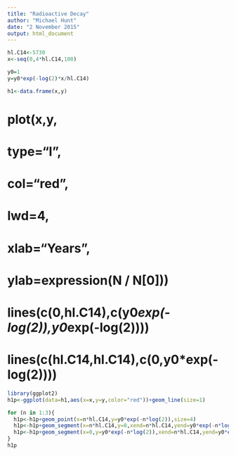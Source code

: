 ```yaml
---
title: "Radioactive Decay"
author: "Michael Hunt"
date: "2 November 2015"
output: html_document
---
```


```r
hl.C14<-5730
x<-seq(0,4*hl.C14,100)

y0=1
y=y0*exp(-log(2)*x/hl.C14)

h1<-data.frame(x,y)
```
# plot(x,y,
#   type="l",
#   col="red",
#   lwd=4,
#   xlab="Years",
#   ylab=expression(N / N[0]))
# 
# lines(c(0,hl.C14),c(y0*exp(-log(2)),y0*exp(-log(2))))
# lines(c(hl.C14,hl.C14),c(0,y0*exp(-log(2))))

```r
library(ggplot2)
h1p<-ggplot(data=h1,aes(x=x,y=y,color="red"))+geom_line(size=1)

for (n in 1:3){
  h1p<-h1p+geom_point(x=n*hl.C14,y=y0*exp(-n*log(2)),size=4)
  h1p<-h1p+geom_segment(x=n*hl.C14,y=0,xend=n*hl.C14,yend=y0*exp(-n*log(2)),colour="blue",linetype="dashed")
  h1p<-h1p+geom_segment(x=0,y=y0*exp(-n*log(2)),xend=n*hl.C14,yend=y0*exp(-n*log(2)),colour="blue",linetype="dashed")
}
h1p

```